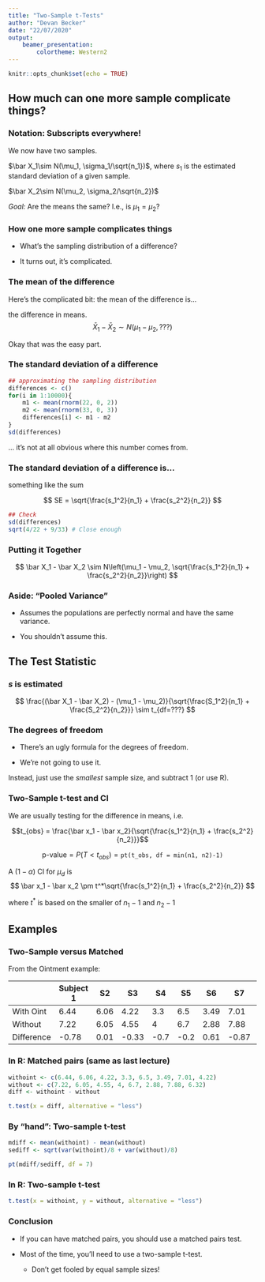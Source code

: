 ---
title: "Two-Sample t-Tests"
author: "Devan Becker"
date: "22/07/2020"
output: 
    beamer_presentation:
        colortheme: Western2
---

```{r setup, include=FALSE}
knitr::opts_chunk$set(echo = TRUE)
```

## How much can one more sample complicate things?

### Notation: Subscripts everywhere!

We now have two samples.

$\bar X_1\sim N(\mu_1, \sigma_1/\sqrt{n_1})$, where $s_1$ is the estimated standard deviation of a given sample.

$\bar X_2\sim N(\mu_2, \sigma_2/\sqrt{n_2})$ \pause

\quad

*Goal:* Are the means the same? I.e., is $\mu_1 = \mu_2$?

### How one more sample complicates things

- What's the sampling distribution of a difference?\newline\pause

- It turns out, it's complicated.\newline



### The mean of the difference

Here's the complicated bit: the mean of the difference is...\pause

the difference in means.
$$
\bar X_1 - \bar X_2 \sim N(\mu_1 - \mu_2, ???)
$$
\pause

Okay that was the easy part.



### The standard deviation of a difference {.t}

```{r}
## approximating the sampling distribution
differences <- c()
for(i in 1:10000){
    m1 <- mean(rnorm(22, 0, 2))
    m2 <- mean(rnorm(33, 0, 3))
    differences[i] <- m1 - m2
}
sd(differences)
```

... it's not at all obvious where this number comes from.


### The standard deviation of a difference is...

something like the sum\pause


$$
SE = \sqrt{\frac{s_1^2}{n_1} + \frac{s_2^2}{n_2}}
$$
\pause

```{r}
## Check
sd(differences)
sqrt(4/22 + 9/33) # Close enough
```


### Putting it Together

$$
\bar X_1 - \bar X_2 \sim N\left(\mu_1 - \mu_2, \sqrt{\frac{s_1^2}{n_1} + \frac{s_2^2}{n_2}}\right)
$$

### Aside: "Pooled Variance"

- Assumes the populations are perfectly normal and have the same variance.\pause

- You shouldn't assume this.

## The Test Statistic

### $s$ is estimated

$$
\frac{(\bar X_1 - \bar X_2) - (\mu_1 - \mu_2)}{\sqrt{\frac{S_1^2}{n_1} + \frac{S_2^2}{n_2}}} \sim t_{df=???}
$$


### The degrees of freedom

- There's an ugly formula for the degrees of freedom. \newline\pause

- We're not going to use it.\pause

\quad

Instead, just use the *smallest* sample size, and subtract 1 (or use R).

### Two-Sample t-test and CI

We are usually testing for the difference in means, i.e.
\begin{align*}
H_0: \mu_1 = \mu_2 &\Leftrightarrow H_0:\mu_1 - \mu_2 = \mu_d = 0\\
H_0: \mu_1 < \mu_2 &\Leftrightarrow H_0:\mu_1 - \mu_2 = \mu_d < 0\\
\end{align*}\vspace{-15mm}

$$t_{obs} = \frac{\bar x_1 - \bar x_2}{\sqrt{\frac{s_1^2}{n_1} + \frac{s_2^2}{n_2}}}$$\vspace{-12mm}

$$
\text{p-value} = P(T < t_{obs}) = \texttt{pt(t\_obs, df = min(n1, n2)-1)}
$$

A $(1-\alpha)$ CI for $\mu_d$ is
$$
\bar x_1 - \bar x_2 \pm t^*\sqrt{\frac{s_1^2}{n_1} + \frac{s_2^2}{n_2}}
$$

where $t^*$ is based on the smaller of $n_1 - 1$ and $n_2 - 1$


## Examples

### Two-Sample versus Matched

From the Ointment example:

|   | Subject 1    | S2   | S3   | S4  | S5  | S6   | S7   | S8   |
|---|--------------|------|------|-----|-----|------|------|------|
| With Oint | 6.44 | 6.06 | 4.22 | 3.3 | 6.5 | 3.49 | 7.01 | 4.22 |
| Without   | 7.22 | 6.05 | 4.55 | 4   | 6.7 | 2.88 | 7.88 | 6.32 |
| Difference| -0.78 | 0.01|-0.33|-0.7| -0.2 | 0.61 | -0.87 | -2.1 |


### In R: Matched pairs (same as last lecture)

```{r}
withoint <- c(6.44, 6.06, 4.22, 3.3, 6.5, 3.49, 7.01, 4.22)
without <- c(7.22, 6.05, 4.55, 4, 6.7, 2.88, 7.88, 6.32)
diff <- withoint - without

t.test(x = diff, alternative = "less")
```


### By "hand": Two-sample t-test

```{r}
mdiff <- mean(withoint) - mean(without)
sediff <- sqrt(var(withoint)/8 + var(without)/8)

pt(mdiff/sediff, df = 7)
```


### In R: Two-sample t-test

```{r}
t.test(x = withoint, y = without, alternative = "less")
```

### Conclusion

- If you can have matched pairs, you should use a matched pairs test.\pause

- Most of the time, you'll need to use a two-sample t-test.
    - Don't get fooled by equal sample sizes!












